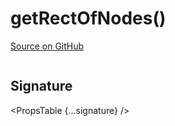 
# getRectOfNodes()

[Source on GitHub](https://github.com/wbkd/react-flow/blob/f919cb152dd5a92ec3b4d7e4568ffe099bc2af39/packages/system/src/utils/graph.ts#L97)

```ts

```

## Signature

<PropsTable {...signature} />
